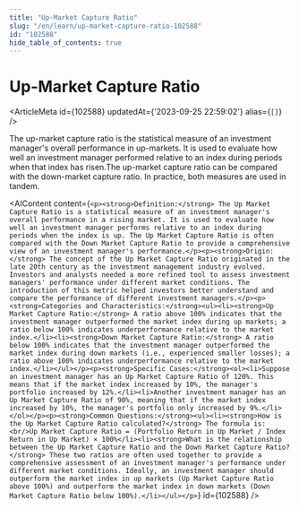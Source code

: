 ```yaml
---
title: "Up-Market Capture Ratio"
slug: "/en/learn/up-market-capture-ratio-102588"
id: "102588"
hide_table_of_contents: true
---
```



# Up-Market Capture Ratio

<ArticleMeta id={102588} updatedAt={'2023-09-25 22:59:02'} alias={`[]`} />
<div className='border-solid border-b border-t-0 my-4 border-[var(--ifm-color-gray-300)]' />

The up-market capture ratio is the statistical measure of an investment manager's overall performance in up-markets. It is used to evaluate how well an investment manager performed relative to an index during periods when that index has risen.The up-market capture ratio can be compared with the down-market capture ratio. In practice, both measures are used in tandem.

<AIContent content={`<p><strong>Definition:</strong> The Up Market Capture Ratio is a statistical measure of an investment manager's overall performance in a rising market. It is used to evaluate how well an investment manager performs relative to an index during periods when the index is up. The Up Market Capture Ratio is often compared with the Down Market Capture Ratio to provide a comprehensive view of an investment manager's performance.</p><p><strong>Origin:</strong> The concept of the Up Market Capture Ratio originated in the late 20th century as the investment management industry evolved. Investors and analysts needed a more refined tool to assess investment managers' performance under different market conditions. The introduction of this metric helped investors better understand and compare the performance of different investment managers.</p><p><strong>Categories and Characteristics:</strong><ul><li><strong>Up Market Capture Ratio:</strong> A ratio above 100% indicates that the investment manager outperformed the market index during up markets; a ratio below 100% indicates underperformance relative to the market index.</li><li><strong>Down Market Capture Ratio:</strong> A ratio below 100% indicates that the investment manager outperformed the market index during down markets (i.e., experienced smaller losses); a ratio above 100% indicates underperformance relative to the market index.</li></ul></p><p><strong>Specific Cases:</strong><ol><li>Suppose an investment manager has an Up Market Capture Ratio of 120%. This means that if the market index increased by 10%, the manager's portfolio increased by 12%.</li><li>Another investment manager has an Up Market Capture Ratio of 90%, meaning that if the market index increased by 10%, the manager's portfolio only increased by 9%.</li></ol></p><p><strong>Common Questions:</strong><ul><li><strong>How is the Up Market Capture Ratio calculated?</strong> The formula is:<br/>Up Market Capture Ratio = (Portfolio Return in Up Market / Index Return in Up Market) × 100%</li><li><strong>What is the relationship between the Up Market Capture Ratio and the Down Market Capture Ratio?</strong> These two ratios are often used together to provide a comprehensive assessment of an investment manager's performance under different market conditions. Ideally, an investment manager should outperform the market index in up markets (Up Market Capture Ratio above 100%) and outperform the market index in down markets (Down Market Capture Ratio below 100%).</li></ul></p>`} id={102588} />
